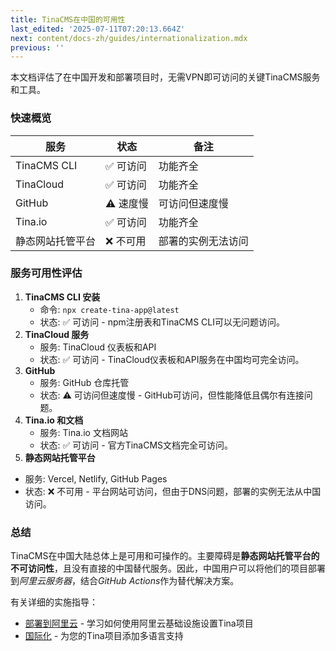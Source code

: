 ```yaml
---
title: TinaCMS在中国的可用性
last_edited: '2025-07-11T07:20:13.664Z'
next: content/docs-zh/guides/internationalization.mdx
previous: ''
---
```


本文档评估了在中国开发和部署项目时，无需VPN即可访问的关键TinaCMS服务和工具。

### 快速概览

| 服务                           | 状态         | 备注                            |
| ----------------------------- | ------------ | ------------------------------ |
| TinaCMS CLI                   | ✅ 可访问     | 功能齐全                       |
| TinaCloud                     | ✅ 可访问     | 功能齐全                       |
| GitHub                        | ⚠️ 速度慢    | 可访问但速度慢                 |
| Tina.io                       | ✅ 可访问     | 功能齐全                       |
| 静态网站托管平台              | ❌ 不可用     | 部署的实例无法访问             |

### 服务可用性评估

1. **TinaCMS CLI 安装**
   * 命令: `npx create-tina-app@latest`
   * 状态: ✅ 可访问 - npm注册表和TinaCMS CLI可以无问题访问。
2. **TinaCloud 服务**
   * 服务: TinaCloud 仪表板和API
   * 状态: ✅ 可访问 - TinaCloud仪表板和API服务在中国均可完全访问。
3. **GitHub**
   * 服务: GitHub 仓库托管
   * 状态: ⚠️ 可访问但速度慢 - GitHub可访问，但性能降低且偶尔有连接问题。
4. **Tina.io 和文档**
   * 服务: Tina.io 文档网站
   * 状态: ✅ 可访问 - 官方TinaCMS文档完全可访问。
5. **静态网站托管平台**

* 服务: Vercel, Netlify, GitHub Pages
* 状态: ❌ 不可用 - 平台网站可访问，但由于DNS问题，部署的实例无法从中国访问。

### 总结

TinaCMS在中国大陆总体上是可用和可操作的。主要障碍是**静态网站托管平台的不可访问性**，且没有直接的中国替代服务。因此，中国用户可以将他们的项目部署到*阿里云服务器*，结合*GitHub Actions*作为替代解决方案。

有关详细的实施指导：

* [部署到阿里云](/docs/tina-cloud/deployment-options/alibaba-cloud) - 学习如何使用阿里云基础设施设置Tina项目
* [国际化](/docs/guides/internationalization#internationalization-with-github-action) - 为您的Tina项目添加多语言支持